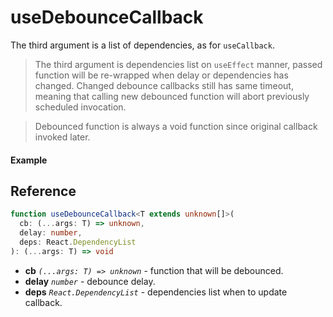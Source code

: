 
<Meta title="Callback/useDebounceCallback" component={Example} />

# useDebounceCallback

The third argument is a list of dependencies, as for `useCallback`.

> The third argument is dependencies list on `useEffect` manner, passed function will be re-wrapped
when delay or dependencies has changed. Changed debounce callbacks still has same timeout, meaning
that calling new debounced function will abort previously scheduled invocation.

> Debounced function is always a void function since original callback invoked later.

#### Example

<Canvas>
  <Story story={Example} inline />
</Canvas>

## Reference

```ts
function useDebounceCallback<T extends unknown[]>(
  cb: (...args: T) => unknown,
  delay: number,
  deps: React.DependencyList
): (...args: T) => void
```

- **cb** _`(...args: T) => unknown`_ - function that will be debounced.
- **delay** _`number`_ - debounce delay.
- **deps** _`React.DependencyList`_ - dependencies list when to update callback.
